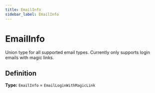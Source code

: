 ```yaml
---
title: EmailInfo
sidebar_label: EmailInfo
---
```


# EmailInfo

Union type for all supported email types.
Currently only supports login emails with magic links.

## Definition

**Type:** `EmailInfo` = `EmailLoginWithMagicLink`

